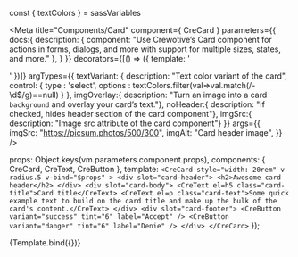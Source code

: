 const { textColors } = sassVariables


<Meta title="Components/Card" component={ CreCard }
  parameters={{
    docs:{
      description: {
        component: "Use Crewotive’s Card component for actions in forms, dialogs, and more with support for multiple sizes, states, and more."
      },
    }
  }}
  decorators={[() => ({ template: '<div class=""><story/></div>' })]}
  argTypes={{
    textVariant: {
      description: "Text color variant of the card",  control: { type : 'select', options : textColors.filter(val=>val.match(/-\d$/g)==null) } },
    imgOverlay:{
      description: "Turn an image into a card `background` and overlay your card’s text."},
    noHeader:{
      description: "If checked, hides header section of the card component"},
    imgSrc:{
      description: "Image src attribute of the card component"}
  }}
  args={{
    imgSrc: "https://picsum.photos/500/300",
    imgAlt: "Card header image",
  }}
  />

  props: Object.keys(vm.parameters.component.props),
  components: { CreCard, CreText, CreButton },
  template: `
  <CreCard
    style="width: 20rem"
    v-radius.5
    v-bind="$props"
    >
    <div slot="card-header">
      <h2>Awesome card header</h2>
    </div>
    <div slot="card-body">
      <CreText el=h5 class="card-title">Card title</CreText>
      <CreText el=p class="card-text">Some quick example text to build on the card title and make up the bulk of the card's content.</CreText>
    </div>
    <div slot="card-footer">
      <CreButton variant="success" tint="6" label="Accept" />
      <CreButton variant="danger" tint="6" label="Denie" />
    </div>
  </CreCard>
  `
});

<div className="d-none">

<Story
  name="Card">
  {Template.bind({})}
</Story>

</div>


<Title/>
<SubTitle/>
<Description/>
<Primary/>
<ArgsTable story="Card" />

### SASS
#### Variables
```SCSS
$card-spacer-y:                     $spacer;
$card-spacer-x:                     $spacer;
$card-title-spacer-y:               $spacer / 2;
$card-border-width:                 $border-width;
$card-border-radius:                $border-radius;
$card-border-color:                 rgba($black, .125);
$card-inner-border-radius:          subtract($card-border-radius, $card-border-width);
$card-cap-padding-y:                $card-spacer-y / 2;
$card-cap-padding-x:                $card-spacer-x;
$card-cap-bg:                       rgba($black, .03);
$card-cap-color:                    null;
$card-height:                       null;
$card-color:                        null;
$card-bg:                           $white;
$card-img-overlay-padding:          $spacer;
$card-group-margin:                 $grid-gutter-width / 2;
```


<Stories/>